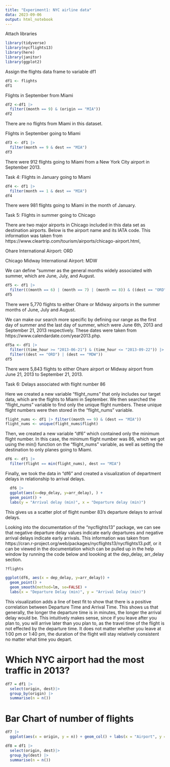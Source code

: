 ```yaml
---
title: "Experiment1: NYC airline data"
data: 2023-09-06
output: html_notebook
---
```




Attach libraries
```r
library(tidyverse)
library(nycflights13)
library(here)
library(janitor)
library(ggplot2)

```


Assign the flights data frame to variable df1
```r
df1 <- flights 
df1
```


Flights in September from Miami
```r
df2 <-df1 |> 
  filter((month == 9) & (origin == "MIA"))
df2
```
There are no flights from Miami in this dataset. 

Flights in September going to Miami
```r
df3 <- df1 |>
  filter(month == 9 & dest == "MIA")
df3
```
There were 912 flights going to Miami from a New York City airport in September 2013.


Task 4: Flights in January going to Miami 
```r
df4 <- df1 |>
  filter(month == 1 & dest == "MIA")
df4

```
There were 981 flights going to Miami in the month of January. 


Task 5: Flights in summer going to Chicago

There are two major airports in Chicago included in this data set as destination airports. Below is the airport name and its IATA code. This information was taken from https://www.cleartrip.com/tourism/airports/chicago-airport.html,

Ohare International Airport: ORD

Chicago Midway International Airport: MDW

We can define "summer as the general months widely associated with summer, which are June, July, and August. 

```r
df5 <- df1 |>
  filter(((month == 6) | (month == 7) | (month == 8)) & ((dest == "ORD") | (dest =="MDW")))
df5
```
There were 5,770 flights to either Ohare or Midway airports in the summer months of June, July and August. 

We can make our search more specific by defining our range as the first day of summer and the last day of summer, which were June 6th, 2013 and September 21, 2013 respectively. These dates were taken from https://www.calendardate.com/year2013.php. 
```r
df5a <- df1 |>   
  filter((time_hour >= "2013-06-21") & (time_hour <= "2013-09-22")) |>
  filter((dest == "ORD") | (dest == "MDW")) 
df5
```
There were 5,843 flights to either Ohare airport or Midway airport from June 21, 2013 to September 21, 2013.

Task 6: Delays associated with flight number 86

Here we created a new variable "flight_nums" that only includes our target data, which are the flights to Miami in September. We then searched the "flight_nums" variable to find only the unique flight numbers. These unique flight numbers were then stored in the "flight_nums" variable. 
```r

flight_nums <- df1 |> filter((month == 9) & (dest == "MIA"))
flight_nums <- unique(flight_nums$flight)

```

Then, we created a new variable "df6" which contained only the minimum flight number. In this case, the minimum flight number was 86, which we got using the min() function on the "flight_nums" variable, as well as setting the destination to only planes going to Miami.
```r
df6 <- df1 |>
  filter(flight == min(flight_nums), dest == "MIA")

```


Finally, we took the data in "df6" and created a visualization of department delays in relationship to arrival delays. 
```r
  df6 |> 
  ggplot(aes(x=dep_delay, y=arr_delay), ) + 
  geom_point() +
  labs(y = "Arrival delay (min)", x = "Departure delay (min)")

```
This gives us a scatter plot of flight number 83's departure delays to arrival delays. 

Looking into the documentation of the "nycflights13" package, we can see that negative departure delay values indicate early departures and negative arrival delays indicate early arrivals. This information was taken from https://cran.r-project.org/web/packages/nycflights13/nycflights13.pdf, or it can be viewed in the documentation which can be pulled up in the help window by running the code below and loooking at the dep_delay, arr_delay section. 
```r
?flights
```


```r
ggplot(df6, aes(x = dep_delay, y=arr_delay)) +
  geom_point() +
  geom_smooth(method=lm, se=FALSE) +
  labs(x = "Departure Delay (min)", y = "Arrival Delay (min)")
```
This visualization adds a line of best fit to show that there is a positive correlation between Departure Time
and Arrival Time. This shows us that generally, the longer the departure time is in minutes, the longer the arrival delay would be. This intuitively makes sense, since if you leave after you plan to, you will arrive later than you plan to, as the travel time of the flight is not effected by the departure time. It does not matter whether you leave at 1:00 pm or 1:40 pm, the duration of the flight will stay relatively consistent no matter what time you depart.   

# Which NYC airport had the most traffic in 2013?

```r
df7 = df1 |>
  select(origin, dest)|>
  group_by(origin) |>
  summarise(n = n())
```

# Bar Chart of number of flights

```r
df7 |>
  ggplot(aes(x = origin, y = n)) + geom_col() + labs(x = "Airport", y = "Number of Flights Out", title = "Flights out of NYC Airports in 2013") 
```

```r
df8 = df1 |>
  select(origin, dest)|>
  group_by(dest) |>
  summarise(n = n())
```


